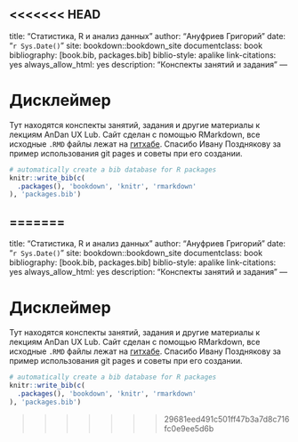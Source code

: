 <<<<<<< HEAD
--- 
title: "Статистика, R и анализ данных"
author: "Ануфриев Григорий"
date: "`r Sys.Date()`"
site: bookdown::bookdown_site
documentclass: book
bibliography: [book.bib, packages.bib]
biblio-style: apalike
link-citations: yes
always_allow_html: yes
description: "Конспекты занятий и задания"
---

# Дисклеймер

Тут находятся конспекты занятий, задания и другие материалы к лекциям AnDan UX Lub. Сайт сделан с помощью RMarkdown, все исходные `.RMD` файлы лежат на [гитхабе](https://github.com/AnufrievGrigoriy/stats). Спасибо Ивану Позднякову за пример использования git pages и советы при его создании.

```r
# automatically create a bib database for R packages
knitr::write_bib(c(
  .packages(), 'bookdown', 'knitr', 'rmarkdown'
), 'packages.bib')
```
=======
--- 
title: "Статистика, R и анализ данных"
author: "Ануфриев Григорий"
date: "`r Sys.Date()`"
site: bookdown::bookdown_site
documentclass: book
bibliography: [book.bib, packages.bib]
biblio-style: apalike
link-citations: yes
always_allow_html: yes
description: "Конспекты занятий и задания"
---

# Дисклеймер

Тут находятся конспекты занятий, задания и другие материалы к лекциям AnDan UX Lub. Сайт сделан с помощью RMarkdown, все исходные `.RMD` файлы лежат на [гитхабе](https://github.com/AnufrievGrigoriy/stats). Спасибо Ивану Позднякову за пример использования git pages и советы при его создании.

```r
# automatically create a bib database for R packages
knitr::write_bib(c(
  .packages(), 'bookdown', 'knitr', 'rmarkdown'
), 'packages.bib')
```
>>>>>>> 29681eed491c501ff47b3a7d8c716fc0e9ee5d6b
